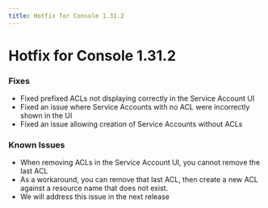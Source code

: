 ```yaml
---
title: Hotfix for Console 1.31.2
---
```

# Hotfix for Console 1.31.2

### Fixes
- Fixed prefixed ACLs not displaying correctly in the Service Account UI
- Fixed an issue where Service Accounts with no ACL were incorrectly shown in the UI
- Fixed an issue allowing creation of Service Accounts without ACLs

### Known Issues
- When removing ACLs in the Service Account UI, you cannot remove the last ACL
 - As a workaround, you can remove that last ACL, then create a new ACL against a resource name that does not exist.
 - We will address this issue in the next release
